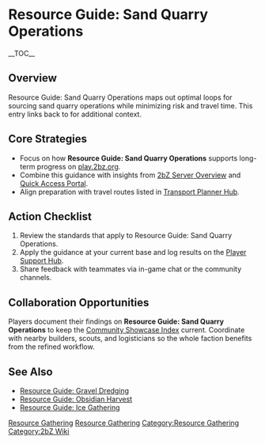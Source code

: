 {{Short description|Resource Guide: Sand Quarry Operations maps out optimal loops for sourcing sand quarry operations while minimizing risk and travel time}}
= Resource Guide: Sand Quarry Operations =
{{2bZ Navbox}}
__TOC__

== Overview ==
Resource Guide: Sand Quarry Operations maps out optimal loops for sourcing sand quarry
operations while minimizing risk and travel time. This entry links back to
[[Category:Resource Gathering|Resource Gathering]] for additional context.

== Core Strategies ==
* Focus on how '''Resource Guide: Sand Quarry Operations''' supports long-term progress on [[play.2bz.org]].
* Combine this guidance with insights from [[2bZ Server Overview]] and [[Quick Access Portal]].
* Align preparation with travel routes listed in [[Transport Planner Hub]].

== Action Checklist ==
# Review the [[Category:Resource Gathering|Resource Gathering]] standards that apply to Resource Guide: Sand Quarry Operations.
# Apply the guidance at your current base and log results on the [[Player Support Hub]].
# Share feedback with teammates via in-game chat or the community channels.

== Collaboration Opportunities ==
Players document their findings on '''Resource Guide: Sand Quarry Operations''' to keep
the [[Community Showcase Index]] current. Coordinate with nearby builders, scouts, and
logisticians so the whole faction benefits from the refined workflow.

== See Also ==
* [[Resource Guide: Gravel Dredging]]
* [[Resource Guide: Obsidian Harvest]]
* [[Resource Guide: Ice Gathering]]

[[Category:Resource Gathering]]
[[Category:2bZ Wiki]]
